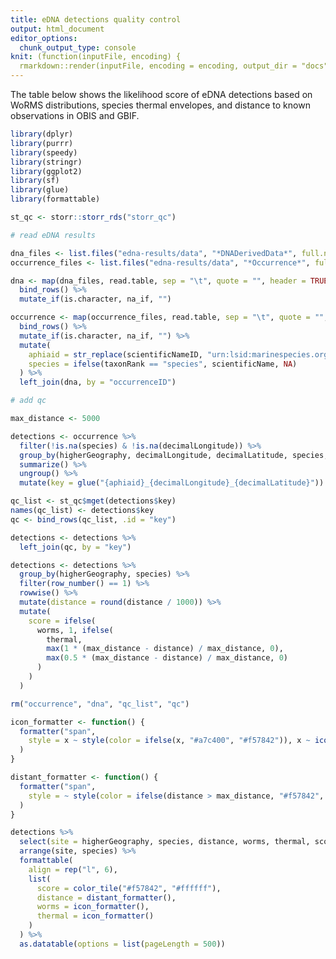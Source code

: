 ```yaml
---
title: eDNA detections quality control
output: html_document
editor_options: 
  chunk_output_type: console
knit: (function(inputFile, encoding) {
  rmarkdown::render(inputFile, encoding = encoding, output_dir = "docs") })
---
```


The table below shows the likelihood score of eDNA detections based on WoRMS distributions, species thermal envelopes, and distance to known observations in OBIS and GBIF.

```r
library(dplyr)
library(purrr)
library(speedy)
library(stringr)
library(ggplot2)
library(sf)
library(glue)
library(formattable)
```

```r
st_qc <- storr::storr_rds("storr_qc")

# read eDNA results

dna_files <- list.files("edna-results/data", "*DNADerivedData*", full.names = TRUE)
occurrence_files <- list.files("edna-results/data", "*Occurrence*", full.names = TRUE)

dna <- map(dna_files, read.table, sep = "\t", quote = "", header = TRUE) %>%
  bind_rows() %>%
  mutate_if(is.character, na_if, "")

occurrence <- map(occurrence_files, read.table, sep = "\t", quote = "", header = TRUE) %>%
  bind_rows() %>%
  mutate_if(is.character, na_if, "") %>%
  mutate(
    aphiaid = str_replace(scientificNameID, "urn:lsid:marinespecies.org:taxname:", ""),
    species = ifelse(taxonRank == "species", scientificName, NA)
  ) %>%
  left_join(dna, by = "occurrenceID")

# add qc

max_distance <- 5000

detections <- occurrence %>%
  filter(!is.na(species) & !is.na(decimalLongitude)) %>%
  group_by(higherGeography, decimalLongitude, decimalLatitude, species, aphiaid) %>%
  summarize() %>%
  ungroup() %>%
  mutate(key = glue("{aphiaid}_{decimalLongitude}_{decimalLatitude}"))

qc_list <- st_qc$mget(detections$key)
names(qc_list) <- detections$key
qc <- bind_rows(qc_list, .id = "key")

detections <- detections %>%
  left_join(qc, by = "key")

detections <- detections %>%
  group_by(higherGeography, species) %>%
  filter(row_number() == 1) %>%
  rowwise() %>%
  mutate(distance = round(distance / 1000)) %>%
  mutate(
    score = ifelse(
      worms, 1, ifelse(
        thermal,
        max(1 * (max_distance - distance) / max_distance, 0),
        max(0.5 * (max_distance - distance) / max_distance, 0)
      )
    )
  )

rm("occurrence", "dna", "qc_list", "qc")
```

```r
icon_formatter <- function() {
  formatter("span", 
    style = x ~ style(color = ifelse(x, "#a7c400", "#f57842")), x ~ icontext(ifelse(x, "ok", "remove"), "")
  )	 	 
}

distant_formatter <- function() {
  formatter("span", 
    style = ~ style(color = ifelse(distance > max_distance, "#f57842", "black"))
  )	 	 
} 

detections %>%
  select(site = higherGeography, species, distance, worms, thermal, score) %>%
  arrange(site, species) %>%
  formattable(
    align = rep("l", 6),
    list(
      score = color_tile("#f57842", "#ffffff"),
      distance = distant_formatter(),
      worms = icon_formatter(),
      thermal = icon_formatter()
    )
  ) %>%
  as.datatable(options = list(pageLength = 500))
```
